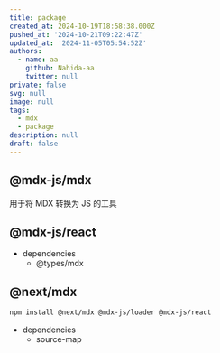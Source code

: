 ```yaml
---
title: package
created_at: 2024-10-19T18:58:38.000Z
pushed_at: '2024-10-21T09:22:47Z'
updated_at: '2024-11-05T05:54:52Z'
authors:
  - name: aa
    github: Nahida-aa
    twitter: null
private: false
svg: null
image: null
tags:
  - mdx
  - package
description: null
draft: false
---
```

## @mdx-js/mdx
用于将 MDX 转换为 JS 的工具

## @mdx-js/react
- dependencies
  - @types/mdx
## @next/mdx
```sh
npm install @next/mdx @mdx-js/loader @mdx-js/react
```
- dependencies
  - source-map
